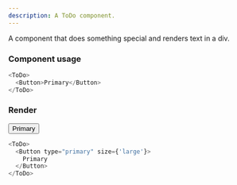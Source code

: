 ```yaml
---
description: A ToDo component.
---
```



A component that does something special and renders text in a div.

### Component usage

```js
<ToDo>
  <Button>Primary</Button>
</ToDo>
```

### Render

<Button>Primary</Button>

```js live
<ToDo>
  <Button type="primary" size={'large'}>
    Primary
  </Button>
</ToDo>
```
